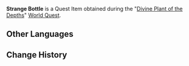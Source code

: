 {{Item Infobox
|id           = 100896
|image        = Item Strange Bottle.png
|type         = Quest Items
|description  = A vessel with an odd appearance. It seems fragile, but is actually quite sturdy.
|source1      = [[Divine Plant of the Depths]]
}}
'''Strange Bottle''' is a Quest Item obtained during the "[[Divine Plant of the Depths]]" [[World Quest]].

==Other Languages==
{{Other Languages
|default_hidden = 1
|en      = Strange Bottle
|zhs     = 奇特的水瓶
|zhs_rm  = Qítè de Shuǐpíng
|zht     = 奇特的水瓶
|zht_rm  = Qítè de Shuǐpíng
|ja      = 奇妙な水瓶
|ja_rm   = Kimyouna Mizugame
|ko      = 특이한 물병
|ko_rm   = 
|es      = Botella extraña
|fr      = Bouteille particulière
|ru      = Странная бутылка воды
|th      = ขวดน้ำประหลาด
|th_rm   = 
|vi      = Bình Nước Kỳ Lạ
|de      = Seltsame Flasche
|id      = Botol Aneh
|pt      = Garrafa Estranha
}}

==Change History==
{{Change History|2.1}}